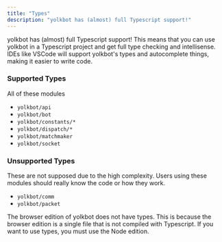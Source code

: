 ```yaml
---
title: "Types"
description: "yolkbot has (almost) full Typescript support!"
---
```


yolkbot has (almost) full Typescript support! This means that you can use yolkbot in a Typescript project and get full type checking and intellisense. IDEs like VSCode will support yolkbot's types and autocomplete things, making it easier to write code.

### Supported Types
All of these modules 
- `yolkbot/api`
- `yolkbot/bot`
- `yolkbot/constants/*`
- `yolkbot/dispatch/*`
- `yolkbot/matchmaker`
- `yolkbot/socket`

### Unsupported Types
These are not supposed due to the high complexity. Users using these modules should really know the code or how they work.

- `yolkbot/comm`
- `yolkbot/packet`

<Note>The browser edition of yolkbot does not have types. This is because the browser edition is a single file that is not compiled with Typescript. If you want to use types, you must use the Node edition.</Note>
